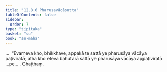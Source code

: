 ```yaml
---
title: "12.8.6 Pharusavācāsutta"
tableOfContents: false
sidebar:
  order: 7
type: "tipitaka"
basket: "su"
book: "sn-maha"
---
```



<DynamicBreadcrumb />

<Division number="1146" book="sn-maha" bookNo="14" page="407">

<Paragraph number="2469" book="sn-maha">
…  “Evameva kho, bhikkhave, appakā te sattā ye pharusāya vācāya paṭiviratā; atha kho eteva bahutarā sattā ye pharusāya vācāya appaṭiviratā …pe… .

</Paragraph>
</Division>

<Paragraph number="2470" type="center" book="sn-maha">
Chaṭṭhaṃ.
</Paragraph>
